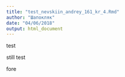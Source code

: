 ```yaml
---
title: "test_nevskiin_andrey_161_kr_4.Rmd"
author: "Шапокляк"
date: "04/06/2018"
output: html_document
---
```

test


still test


fore